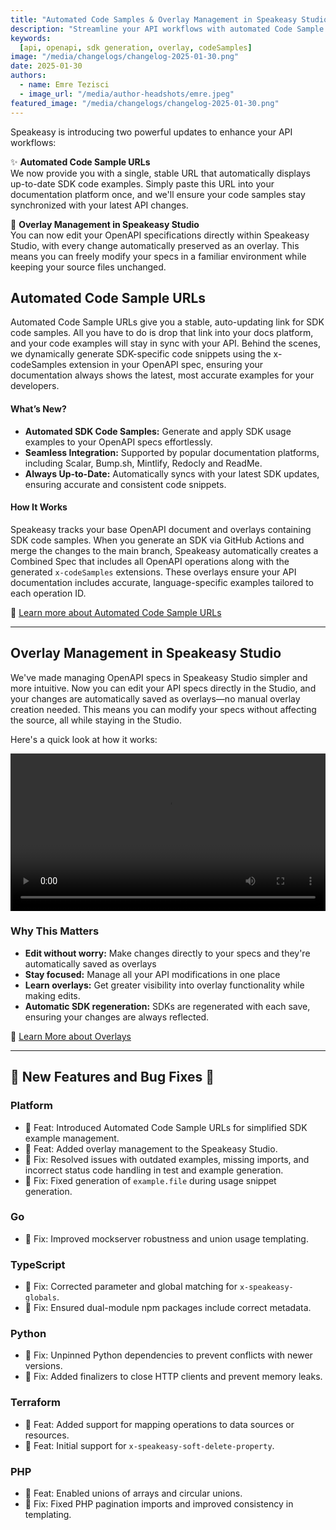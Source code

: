 ```yaml
---
title: "Automated Code Samples & Overlay Management in Speakeasy Studio!"
description: "Streamline your API workflows with automated Code Sample URLs and simplified overlay management in Speakeasy Studio."
keywords:
  [api, openapi, sdk generation, overlay, codeSamples]
image: "/media/changelogs/changelog-2025-01-30.png"
date: 2025-01-30
authors:
  - name: Emre Tezisci
  - image_url: "/media/author-headshots/emre.jpeg"
featured_image: "/media/changelogs/changelog-2025-01-30.png"
---
```




Speakeasy is introducing two powerful updates to enhance your API workflows:

✨ **Automated Code Sample URLs** 
<br />We now provide you with a single, stable URL that automatically displays up-to-date SDK code examples. Simply paste this URL into your documentation platform once, and we'll ensure your code samples stay synchronized with your latest API changes.

🔄 **Overlay Management in Speakeasy Studio** 
<br />You can now edit your OpenAPI specifications directly within Speakeasy Studio, with every change automatically preserved as an overlay. This means you can freely modify your specs in a familiar environment while keeping your source files unchanged.


## Automated Code Sample URLs

Automated Code Sample URLs give you a stable, auto-updating link for SDK code samples. All you have to do is drop that link into your docs platform, and your code examples will stay in sync with your API. Behind the scenes, we dynamically generate SDK-specific code snippets using the x-codeSamples extension in your OpenAPI spec, ensuring your documentation always shows the latest, most accurate examples for your developers.

#### What’s New?

- **Automated SDK Code Samples:** Generate and apply SDK usage examples to your OpenAPI specs effortlessly.
- **Seamless Integration:** Supported by popular documentation platforms, including Scalar, Bump.sh, Mintlify, Redocly and ReadMe.
- **Always Up-to-Date:** Automatically syncs with your latest SDK updates, ensuring accurate and consistent code snippets.

#### How It Works

Speakeasy tracks your base OpenAPI document and overlays containing SDK code samples. When you generate an SDK via GitHub Actions and merge the changes to the main branch, Speakeasy automatically creates a Combined Spec that includes all OpenAPI operations along with the generated `x-codeSamples` extensions. These overlays ensure your API documentation includes accurate, language-specific examples tailored to each operation ID.

📖 [Learn more about Automated Code Sample URLs](/docs/automated-code-sample-urls)

---

## Overlay Management in Speakeasy Studio

We've made managing OpenAPI specs in Speakeasy Studio simpler and more intuitive. Now you can edit your API specs directly in the Studio, and your changes are automatically saved as overlays—no manual overlay creation needed. This means you can modify your specs without affecting the source, all while staying in the Studio. 

Here's a quick look at how it works:


<div className="mt-10">
  <video controls={false} loop={true} autoPlay={true} width="100%">
    <source src={code_sample_urls} type="video/mp4" />
  </video>
</div>

### Why This Matters

- **Edit without worry:** Make changes directly to your specs and they're automatically saved as overlays
- **Stay focused:** Manage all your API modifications in one place
- **Learn overlays:** Get greater visibility into overlay functionality while making edits.
- **Automatic SDK regeneration:** SDKs are regenerated with each save, ensuring your changes are always reflected.

📖 [Learn More about Overlays](/docs/prep-openapi/overlays/create-overlays)

---

## 🐝 New Features and Bug Fixes 🐛

### Platform
- 🐝 Feat: Introduced Automated Code Sample URLs for simplified SDK example management.
- 🐝 Feat: Added overlay management to the Speakeasy Studio.
- 🐛 Fix: Resolved issues with outdated examples, missing imports, and incorrect status code handling in test and example generation.
- 🐛 Fix: Fixed generation of `example.file` during usage snippet generation.

### Go
- 🐛 Fix: Improved mockserver robustness and union usage templating.

### TypeScript
- 🐛 Fix: Corrected parameter and global matching for `x-speakeasy-globals`.
- 🐛 Fix: Ensured dual-module npm packages include correct metadata.

### Python
- 🐛 Fix: Unpinned Python dependencies to prevent conflicts with newer versions.
- 🐛 Fix: Added finalizers to close HTTP clients and prevent memory leaks.

### Terraform
- 🐝 Feat: Added support for mapping operations to data sources or resources.
- 🐝 Feat: Initial support for `x-speakeasy-soft-delete-property`.

### PHP
- 🐝 Feat: Enabled unions of arrays and circular unions.
- 🐛 Fix: Fixed PHP pagination imports and improved consistency in templating.